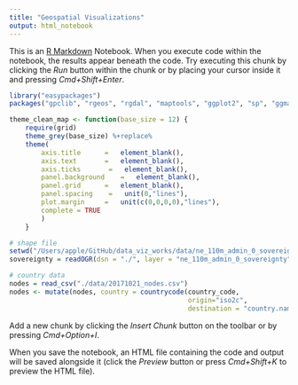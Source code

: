 ```yaml
---
title: "Geospatial Visualizations"
output: html_notebook
---
```


This is an [R Markdown](http://rmarkdown.rstudio.com) Notebook. When you execute code within the notebook, the results appear beneath the code. 
Try executing this chunk by clicking the *Run* button within the chunk or by placing your cursor inside it and pressing *Cmd+Shift+Enter*.

```r
library("easypackages")
packages("gpclib", "rgeos", "rgdal", "maptools", "ggplot2", "sp", "ggmap", "broom", "dplyr")

theme_clean_map <- function(base_size = 12) {
    require(grid)
    theme_grey(base_size) %+replace%
    theme(
        axis.title      =   element_blank(),
        axis.text       =   element_blank(),
        axis.ticks       =   element_blank(),
        panel.background    =   element_blank(),
        panel.grid      =   element_blank(),
        panel.spacing    =   unit(0,"lines"),
        plot.margin     =   unit(c(0,0,0,0),"lines"),
        complete = TRUE
        )
    }
```


```r
# shape file
setwd("/Users/apple/GitHub/data_viz_works/data/ne_110m_admin_0_sovereignty/")
sovereignty = readOGR(dsn = "./", layer = "ne_110m_admin_0_sovereignty")

# country data
nodes = read_csv("./data/20171021_nodes.csv")
nodes <- mutate(nodes, country = countrycode(country_code,
                                             origin="iso2c",
                                             destination = "country.name.en"))
```

Add a new chunk by clicking the *Insert Chunk* button on the toolbar or by pressing *Cmd+Option+I*.

When you save the notebook, an HTML file containing the code and output will be saved alongside it (click the *Preview* button or press *Cmd+Shift+K* to preview the HTML file).
